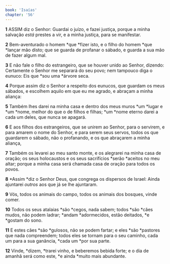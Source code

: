 ```yaml
---
book: 'Isaías'
chapter: '56'
---
```


**1** ASSIM diz o Senhor: Guardai o juízo, e fazei justiça, porque a minha salvação _está_ prestes a vir, e a minha justiça, para se manifestar.

**2** Bem-aventurado o homem *que *fizer isto, e o filho do homem *que *lançar mão disto; que se guarda de profanar o sábado, e guarda a sua mão de fazer algum mal.

**3** E não fale o filho do estrangeiro, que se houver unido ao Senhor, dizendo: Certamente o Senhor me separará do seu povo; nem tampouco diga o eunuco: Eis que *sou uma *árvore seca.

**4** Porque assim diz o Senhor a respeito dos eunucos, que guardam os meus sábados, e escolhem aquilo em que eu me agrado, e abraçam a minha aliança:

**5** Também lhes darei na minha casa e dentro dos meus muros *um *lugar e *um *nome, melhor do que o de filhos e filhas; *um *nome eterno darei a cada um deles, que nunca se apagará.

**6** E aos filhos dos estrangeiros, que se unirem ao Senhor, para o servirem, e para amarem o nome do Senhor, e para serem seus servos, todos os que guardarem o sábado, não o profanando, e os que abraçarem a minha aliança,

**7** Também os levarei ao meu santo monte, e os alegrarei na minha casa de oração; os seus holocaustos e os seus sacrifícios *serão *aceitos no meu altar; porque a minha casa será chamada casa de oração para todos os povos.

**8** *Assim *diz o Senhor Deus, que congrega os dispersos de Israel: Ainda ajuntarei _outros_ aos que já se lhe ajuntaram.

**9** Vós, todos os animais do campo, todos os animais dos bosques, vinde comer.

**10** Todos os seus atalaias *são *cegos, nada sabem; todos *são *cães mudos, não podem ladrar; *andam *adormecidos, estão deitados, *e *gostam do sono.

**11** E estes cães *são *gulosos, não se podem fartar; e eles *são *pastores que nada compreendem; todos eles se tornam para o seu caminho, cada um para a sua ganância, *cada um *por sua parte.

**12** Vinde, *dizem, *trarei vinho, e beberemos bebida forte; e o dia de amanhã será como este, *e ainda *muito mais abundante.
